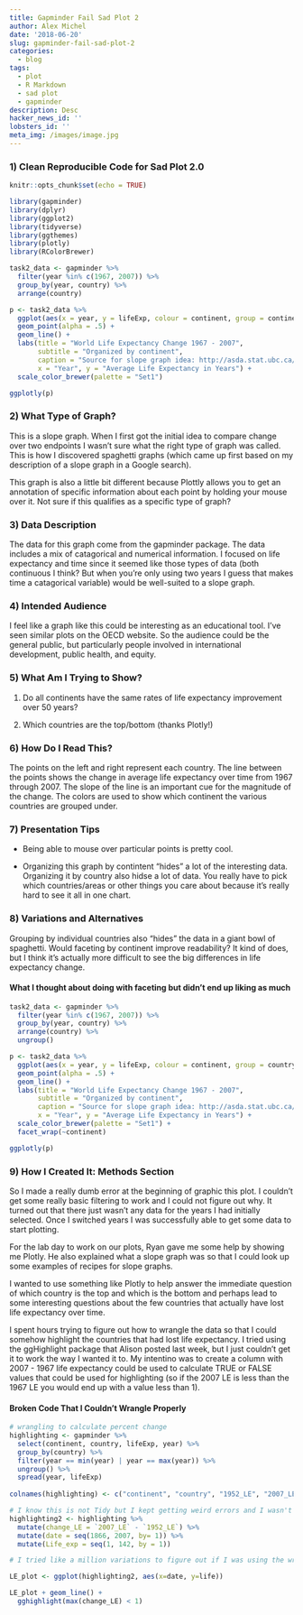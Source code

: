 ```yaml
---
title: Gapminder Fail Sad Plot 2
author: Alex Michel
date: '2018-06-20'
slug: gapminder-fail-sad-plot-2
categories:
  - blog
tags:
  - plot
  - R Markdown
  - sad plot
  - gapminder
description: Desc
hacker_news_id: ''
lobsters_id: ''
meta_img: /images/image.jpg
---
```


### 1) Clean Reproducible Code for Sad Plot 2.0

```r
knitr::opts_chunk$set(echo = TRUE)

library(gapminder)
library(dplyr)
library(ggplot2)
library(tidyverse)
library(ggthemes)
library(plotly)
library(RColorBrewer)

task2_data <- gapminder %>% 
  filter(year %in% c(1967, 2007)) %>% 
  group_by(year, country) %>% 
  arrange(country)

p <- task2_data %>%
  ggplot(aes(x = year, y = lifeExp, colour = continent, group = continent)) +
  geom_point(alpha = .5) +
  geom_line() +
  labs(title = "World Life Expectancy Change 1967 - 2007",
       subtitle = "Organized by continent",
       caption = "Source for slope graph idea: http://asda.stat.ubc.ca/", 
       x = "Year", y = "Average Life Expectancy in Years") +
  scale_color_brewer(palette = "Set1") 

ggplotly(p)

```

### 2) What Type of Graph?

This is a slope graph. When I first got the initial idea to compare change over two endpoints I wasn't sure what the right type of graph was called. This is how I discovered spaghetti graphs (which came up first based on my description of a slope graph in a Google search).

This graph is also a little bit different because Plottly allows you to get an annotation of specific information about each point by holding your mouse over it. Not sure if this qualifies as a specific type of graph?


### 3) Data Description

The data for this graph come from the gapminder package. The data includes a mix of catagorical and numerical information. I focused on life expectancy and time since it seemed like those types of data (both continuous I think? But when you're only using two years I guess that makes time a catagorical variable) would be well-suited to a slope graph.

### 4) Intended Audience

I feel like a graph like this could be interesting as an educational tool. I've seen similar plots on the OECD website. So the audience could be the general public, but particularly people involved in international development, public health, and equity.

### 5) What Am I Trying to Show?

1) Do all continents have the same rates of life expectancy improvement over 50 years?

2) Which countries are the top/bottom (thanks Plotly!)


### 6) How Do I Read This?

The points on the left and right represent each country. The line between the points shows the change in average life expectancy over time from 1967 through 2007. The slope of the line is an important cue for the magnitude of the change. The colors are used to show which continent the various countries are grouped under.

### 7) Presentation Tips

- Being able to mouse over particular points is pretty cool.

- Organizing this graph by contintent "hides" a lot of the interesting data. Organizing it by country also hidse a lot of data. You really have to pick which countries/areas or other things you care about because it's really hard to see it all in one chart.


### 8) Variations and Alternatives

Grouping by individual countries also "hides" the data in a giant bowl of spaghetti. Would faceting by continent improve readability? It kind of does, but I think it's actually more difficult to see the big differences in life expectancy change.

#### What I thought about doing with faceting but didn't end up liking as much
```r
task2_data <- gapminder %>% 
  filter(year %in% c(1967, 2007)) %>% 
  group_by(year, country) %>% 
  arrange(country) %>% 
  ungroup()

p <- task2_data %>%
  ggplot(aes(x = year, y = lifeExp, colour = continent, group = country)) +
  geom_point(alpha = .5) +
  geom_line() +
  labs(title = "World Life Expectancy Change 1967 - 2007",
       subtitle = "Organized by continent",
       caption = "Source for slope graph idea: http://asda.stat.ubc.ca/", 
       x = "Year", y = "Average Life Expectancy in Years") +
  scale_color_brewer(palette = "Set1") +
  facet_wrap(~continent)

ggplotly(p)
```

### 9) How I Created It: Methods Section

So I made a really dumb error at the beginning of graphic this plot. I couldn't get some really basic filtering to work and I could not figure out why. It turned out that there just wasn't any data for the years I had initially selected. Once I switched years I was successfully able to get some data to start plotting. 

For the lab day to work on our plots, Ryan gave me some help by showing me Plotly. He also explained what a slope graph was so that I could look up some examples of recipes for slope graphs.

I wanted to use something like Plotly to help answer the immediate question of which country is the top and which is the bottom and perhaps lead to some interesting questions about the few countries that actually have lost life expectancy over time.

I spent hours trying to figure out how to wrangle the data so that I could somehow highlight the countries that had lost life expectancy. I tried using the ggHighlight package that Alison posted last week, but I just couldn't get it to work the way I wanted it to. My intentino was to create a column with 2007 - 1967 life expectancy could be used to calculate TRUE or FALSE values that could be used for highlighting (so if the 2007 LE is less than the 1967 LE you would end up with a value less than 1).

#### Broken Code That I Couldn't Wrangle Properly
```r

# wrangling to calculate percent change
highlighting <- gapminder %>% 
  select(continent, country, lifeExp, year) %>% 
  group_by(country) %>% 
  filter(year == min(year) | year == max(year)) %>% 
  ungroup() %>% 
  spread(year, lifeExp) 
  
colnames(highlighting) <- c("continent", "country", "1952_LE", "2007_LE") 

# I know this is not Tidy but I kept getting weird errors and I wasn't sure what to do
highlighting2 <- highlighting %>% 
  mutate(change_LE = `2007_LE` - `1952_LE`) %>% 
  mutate(date = seq(1866, 2007, by= 1)) %>% 
  mutate(Life_exp = seq(1, 142, by = 1))

# I tried like a million variations to figure out if I was using the wrong type of data (catagorical vs continuous) but couldn't figure it out

LE_plot <- ggplot(highlighting2, aes(x=date, y=life))

LE_plot + geom_line() +
  gghighlight(max(change_LE) < 1)

```


